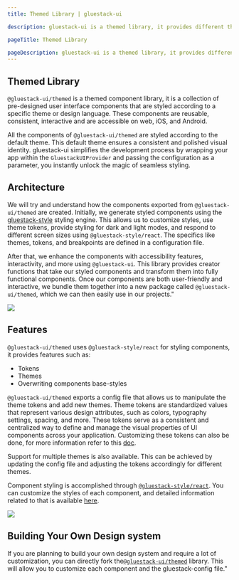 ```yaml
---
title: Themed Library | gluestack-ui

description: gluestack-ui is a themed library, it provides different themes which can be used according to the user. In this guide we will learn how to create new themes and use them.

pageTitle: Themed Library

pageDescription: gluestack-ui is a themed library, it provides different themes which can be used according to the user. In this guide we will learn how to create new themes and use them.
---
```



<Meta title="Core Concepts/Themed Library" />

## Themed Library

`@gluestack-ui/themed` is a themed component library, it is a collection of pre-designed user interface components that are styled according to a specific theme or design language. These components are reusable, consistent, interactive and are accessible on web, iOS, and Android.

All the components of `@gluestack-ui/themed` are styled according to the default theme. This default theme ensures a consistent and polished visual identity. gluestack-ui simplifies the development process by wrapping your app within the `GluestackUIProvider` and passing the configuration as a parameter, you instantly unlock the magic of seamless styling.

## Architecture

We will try and understand how the components exported from `@gluestack-ui/themed` are created. Initially, we generate styled components using the [gluestack-style](https://style.gluestack.io/) styling engine. This allows us to customize styles, use theme tokens, provide styling for dark and light modes, and respond to different screen sizes using `@gluestack-style/react`. The specifics like themes, tokens, and breakpoints are defined in a configuration file.

After that, we enhance the components with accessibility features, interactivity, and more using `@gluestack-ui`. This library provides creator functions that take our styled components and transform them into fully functional components. Once our components are both user-friendly and interactive, we bundle them together into a new package called `@gluestack-ui/themed`, which we can then easily use in our projects."

<img src="/images/themed.png" />

## Features

`@gluestack-ui/themed` uses `@gluestack-style/react` for styling components, it provides features such as:

- Tokens
- Themes
- Overwriting components base-styles

`@gluestack-ui/themed` exports a config file that allows us to manipulate the theme tokens and add new themes. Theme tokens are standardized values that represent various design attributes, such as colors, typography settings, spacing, and more. These tokens serve as a consistent and centralized way to define and manage the visual properties of UI components across your application. Customizing these tokens can also be done, for more information refer to this [doc](https://ui.gluestack.io/docs/configuration/theme-tokens).

Support for multiple themes is also available. This can be achieved by updating the config file and adjusting the tokens accordingly for different themes.

Component styling is accomplished through [`@gluestack-style/react`](https://style.gluestack.io/). You can customize the styles of each component, and detailed information related to that is available [here](https://ui.gluestack.io/docs/theme/customizing-components).

<img src="/images/architecture.png" />

## Building Your Own Design system

If you are planning to build your own design system and require a lot of customization, you can directly fork the[`@gluestack-ui/themed`](https://github.com/gluestack/gluestack-ui-themed) library. This will allow you to customize each component and the gluestack-config file."
